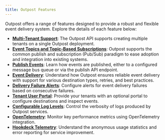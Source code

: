 ```yaml
---
title: Outpost Features
---
```


Outpost offers a range of features designed to provide a robust and flexible event delivery system. Explore the details of each feature below:

- **[Multi-Tenant Support](./features/multi-tenant-support.mdx)**: The Outpost API supports creating multiple tenants on a single Outpost deployment.
- **[Event Topics and Topic-Based Subscriptions](./features/event-topics-and-subscriptions.mdx)**: Outpost supports the common publish and subscription (Pub/Sub) paradigm to ease adoption and integration into existing systems.
- **[Publish Events](./features/publish-events.mdx)**: Learn how events are published, either to a configured message bus queue or via the publish API endpoint.
- **[Event Delivery](./features/event-delivery.mdx)**: Understand how Outpost ensures reliable event delivery with support for various destination types, retries, and best practices.
- **[Delivery Failure Alerts](./features/delivery-failure-alerts.mdx)**: Configure alerts for event delivery failures based on consecutive failures.
- **[Tenant User Portal](./features/tenant-user-portal.mdx)**: Provide your tenants with an optional portal to configure destinations and inspect events.
- **[Configurable Log Levels](./features/configurable-log-levels.mdx)**: Control the verbosity of logs produced by Outpost services.
- **[OpenTelemetry](./features/opentelemetry.mdx)**: Monitor key performance metrics using OpenTelemetry integration.
- **[Hookdeck Telemetry](./features/hookdeck-telemetry.mdx)**: Understand the anonymous usage statistics and error reporting for service improvement.
